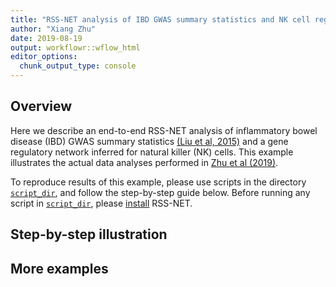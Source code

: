 ```yaml
---
title: "RSS-NET analysis of IBD GWAS summary statistics and NK cell regulatory network"
author: "Xiang Zhu"
date: 2019-08-19
output: workflowr::wflow_html
editor_options:
  chunk_output_type: console
---
```


[Zhu et al (2019)]: xxx
[`script_dir`]: xxx

## Overview

Here we describe an end-to-end RSS-NET analysis of
inflammatory bowel disease (IBD) GWAS summary statistics
[(Liu et al, 2015)](https://www.ncbi.nlm.nih.gov/pubmed/26192919)
and a gene regulatory network inferred for natural killer (NK) cells.
This example illustrates the actual data analyses performed in [Zhu et al (2019)][].

To reproduce results of this example, please use scripts in the directory [`script_dir`][],
and follow the step-by-step guide below. Before running any script in [`script_dir`][],
please [install](setup.html) RSS-NET.

## Step-by-step illustration

## More examples

